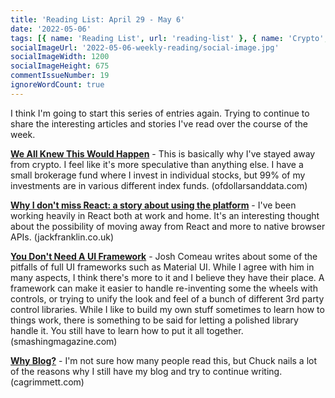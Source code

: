```yaml
---
title: 'Reading List: April 29 - May 6'
date: '2022-05-06'
tags: [{ name: 'Reading List', url: 'reading-list' }, { name: 'Crypto', url: 'crypto' }, { name: 'React', url: 'react' }, { name: 'Blogging', url: 'blogging' }]
socialImageUrl: '2022-05-06-weekly-reading/social-image.jpg'
socialImageWidth: 1200
socialImageHeight: 675
commentIssueNumber: 19
ignoreWordCount: true
---
```


I think I'm going to start this series of entries again. Trying to continue to share the interesting articles and stories I've read over the course of the week.

[**We All Knew This Would Happen**](https://ofdollarsanddata.com/we-all-knew-this-would-happen/) - This is basically why I've stayed away from crypto. I feel like it's more speculative than anything else. I have a small brokerage fund where I invest in individual stocks, but 99% of my investments are in various different index funds. <span className="domain-name">(ofdollarsanddata.com)</span>

[**Why I don't miss React: a story about using the platform**](https://www.jackfranklin.co.uk/blog/working-with-react-and-the-web-platform/) - I've been working heavily in React both at work and home. It's an interesting thought about the possibility of moving away from React and more to native browser APIs. <span className="domain-name">(jackfranklin.co.uk)</span>

[**You Don't Need A UI Framework**](https://www.smashingmagazine.com/2022/05/you-dont-need-ui-framework) - Josh Comeau writes about some of the pitfalls of full UI frameworks such as Material UI. While I agree with him in many aspects, I think there's more to it and I believe they have their place. A framework can make it easier to handle re-inventing some the wheels with controls, or trying to unify the look and feel of a bunch of different 3rd party control libraries. While I like to build my own stuff sometimes to learn how to things work, there is something to be said for letting a polished library handle it. You still have to learn how to put it all together. <span className="domain-name">(smashingmagazine.com)</span>

[**Why Blog?**](https://cagrimmett.com/thoughts/2022/04/26/why-blog/) - I'm not sure how many people read this, but Chuck nails a lot of the reasons why I still have my blog and try to continue writing. <span className="domain-name">(cagrimmett.com)</span>